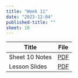 ```yaml
---
title: "Week 11"
date: "2023-12-04"
published-title: "" 
sheet: 10
---
```


| Title         | File |
|---------------|:----:|
| Sheet 10 Notes | [PDF](notes-s10.pdf)     |
| Lesson Slides | [PDF](w11.pdf)     |